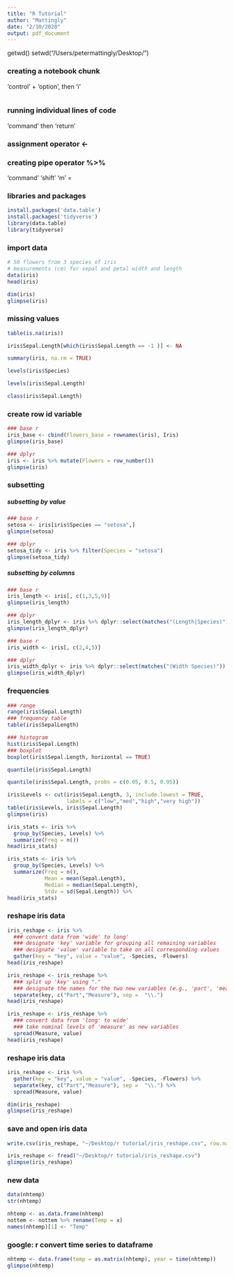```yaml
---
title: "R Tutorial"
author: "Mattingly"
date: "2/10/2020"
output: pdf_document
---
```


getwd()
setwd("/Users/petermattingly/Desktop/")

### creating a notebook chunk
'control' + 'option', then 'i'

```r

```

### running individual lines of code
'command' then 'return'


### assignment operator <-


### creating pipe operator %>%
'command' 'shift' 'm' = 


### libraries and packages

```r
install.packages('data.table')
install.packages('tidyverse')
library(data.table)
library(tidyverse)
```



### import data

```r
# 50 flowers from 3 species of iris
# measurements (cm) for sepal and petal width and length
data(iris)
head(iris)
```

```r
dim(iris)
glimpse(iris)
```


### missing values

```r
table(is.na(iris))
```


```r
iris$Sepal.Length[which(iris$Sepal.Length == -1 )] <- NA
```



```r
summary(iris, na.rm = TRUE)
```

```r
levels(iris$Species)
```

```r
levels(iris$Sepal.Length)
```

```r
class(iris$Sepal.Length)
```


### create row id variable

```r
### base r
iris_base <- cbind(Flowers_base = rownames(iris), Iris)
glimpse(iris_base)
```

```r
### dplyr
iris <- iris %>% mutate(Flowers = row_number())
glimpse(iris)
```


### subsetting

##### subsetting by value

```r
### base r
setosa <- iris[iris$Species == "setosa",]
glimpse(setosa)
```

```r
### dplyr
setosa_tidy <- iris %>% filter(Species = "setosa")
glimpse(setosa_tidy)
```



##### subsetting by columns

```r
### base r
iris_length <- iris[, c(1,3,5,9)]
glimpse(iris_length)
```


```r
### dplyr
iris_length_dplyr <- iris %>% dplyr::select(matches("(Length|Species)"))
glimpse(iris_length_dplyr)
```


```r
### base r
iris_width <- iris[, c(2,4,5)]

### dplyr
iris_width_dplyr <- iris %>% dplyr::select(matches("(Width Species)"))
glimpse(iris_width_dplyr)
```



### frequencies

```r
### range
range(iris$Sepal.Length)
### frequency table
table(iris$SepalLength)
```

```r
### histogram
hist(iris$Sepal.Length)
### boxplot
boxplot(iris$Sepal.Length, horizontal == TRUE)
```


```r
quantile(iris$Sepal.Length)
```


```r
quantile(iris$Sepal.Length, probs = c(0.05, 0.5, 0.95))
```




```r
iris$Levels <- cut(iris$Sepal.Length, 3, include.lowest = TRUE, 
                   labels = c("low","med","high","very high"))
table(iris$Levels, iris$Sepal.Length)
glimpse(iris)
```


```r
iris_stats <- iris %>%
  group_by(Species, Levels) %>%
  summarize(Freq = n())
head(iris_stats)
```

```r
iris_stats <- iris %>%
  group_by(Species, Levels) %>%
  summarize(Freq = n(),
            Mean = mean(Sepal.Length),
            Median = median(Sepal.Length),
            Stdv = sd(Sepal.Length)) %>%
head(iris_stats)
```


### reshape iris data

```r
iris_reshape <- iris %>%
  ### convert data from 'wide' to long'
  ### designate 'key' variable for grouping all remaining variables
  ### designate 'value' variable to take on all corresponding values
  gather(key = "key", value = "value", -Species, -Flowers) 
head(iris_reshape)
```


```r
iris_reshape <- iris_reshape %>%
  ### split up 'key' using "."
  ### designate the names for the two new variables (e.g., 'part', 'measure')
  separate(key, c("Part","Measure"), sep =  "\\.")
head(iris_reshape)
```


```r
iris_reshape <- iris_reshape %>%
  ### convert data from 'long' to wide'
  ### take nominal levels of 'measure' as new variables
  spread(Measure, value)
head(iris_reshape)
```


### reshape iris data

```r
iris_reshape <- iris %>%
  gather(key = "key", value = "value", -Species, -Flowers) %>%
  separate(key, c("Part","Measure"), sep =  "\\.") %>%
  spread(Measure, value)

dim(iris_reshape)
glimpse(iris_reshape)
```


### save and open iris data

```r
write.csv(iris_reshape, "~/Desktop/r tutorial/iris_reshape.csv", row.names = FALSE)
```

```r
iris_reshape <- fread("~/Desktop/r tutorial/iris_reshape.csv")
glimpse(iris_reshape)
```



### new data

```r
data(nhtemp)
str(nhtemp)
```



```r
nhtemp <- as.data.frame(nhtemp)
nottem <- nottem %>% rename(Temp = x)
names(nhtemp)[1] <- "Temp"
```


### google: r convert time series to dataframe

```r
nhtemp <- data.frame(temp = as.matrix(nhtemp), year = time(nhtemp))
glimpse(nhtemp)
```

```r

```





